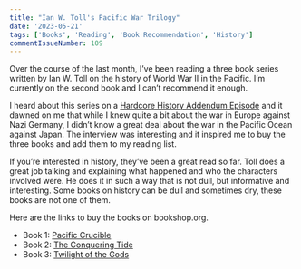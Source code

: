 ```yaml
---
title: "Ian W. Toll's Pacific War Trilogy"
date: '2023-05-21'
tags: ['Books', 'Reading', 'Book Recommendation', 'History']
commentIssueNumber: 109
---
```


Over the course of the last month, I’ve been reading a three book series written by Ian W. Toll on the history of World War II in the Pacific. I’m currently on the second book and I can’t recommend it enough.

I heard about this series on a [Hardcore History Addendum Episode](https://www.youtube.com/watch?v=8cE5-Ze6EcU) and it dawned on me that while I knew quite a bit about the war in Europe against Nazi Germany, I didn’t know a great deal about the war in the Pacific Ocean against Japan. The interview was interesting and it inspired me to buy the three books and add them to my reading list.

<PostImage
    src="/images/posts/2023-05-21-ian-w-tolls-pacific-war-trilogy/ian_toll_trilogy.jpg"
    alt="The three massive books in Ian W. Toll's Pacific War Trilogy"
    width={1200}
    height={978}
    centered
    shadowed
/>

If you’re interested in history, they’ve been a great read so far. Toll does a great job talking and explaining what happened and who the characters involved were. He does it in such a way that is not dull, but informative and interesting. Some books on history can be dull and sometimes dry, these books are not one of them.

Here are the links to buy the books on bookshop.org.

- Book 1: [Pacific Crucible](https://bookshop.org/p/books/pacific-crucible-war-at-sea-in-the-pacific-1941-1942-ian-w-toll/8754662?ean=9780393343410)
- Book 2: [The Conquering Tide](https://bookshop.org/p/books/the-conquering-tide-war-in-the-pacific-islands-1942-1944-ian-w-toll/8758811?ean=9780393353204)
- Book 3: [Twilight of the Gods](https://bookshop.org/p/books/twilight-of-the-gods-war-in-the-western-pacific-1944-1945-ian-w-toll/13150893?ean=9780393868302)